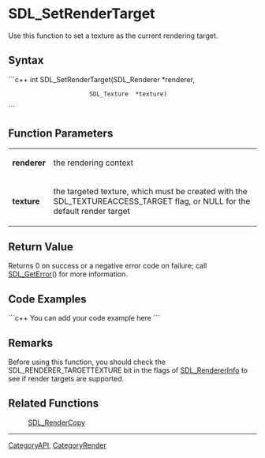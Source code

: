 <!-- pragma section-numbers off -->
<!-- pragma disable-camelcase -->

= SDL_SetRenderTarget =
Use this function to set a texture as the current rendering target.


== Syntax ==
```c++
int SDL_SetRenderTarget(SDL_Renderer *renderer,
                        SDL_Texture  *texture)
```

== Function Parameters ==
{|
|'''renderer'''
|the rendering context
|-
|'''texture'''
|the targeted texture, which must be created with the SDL_TEXTUREACCESS_TARGET flag, or NULL for the default render target
|}


== Return Value ==
Returns 0 on success or a negative error code on failure; call [[SDL_GetError]]() for more information.

== Code Examples ==
```c++
You can add your code example here
```

== Remarks ==
Before using this function, you should check the SDL_RENDERER_TARGETTEXTURE bit in the flags of [[SDL_RendererInfo]] to see if render targets are supported.

== Related Functions ==
:[[SDL_RenderCopy]]

----
[[CategoryAPI]], [[CategoryRender]]
